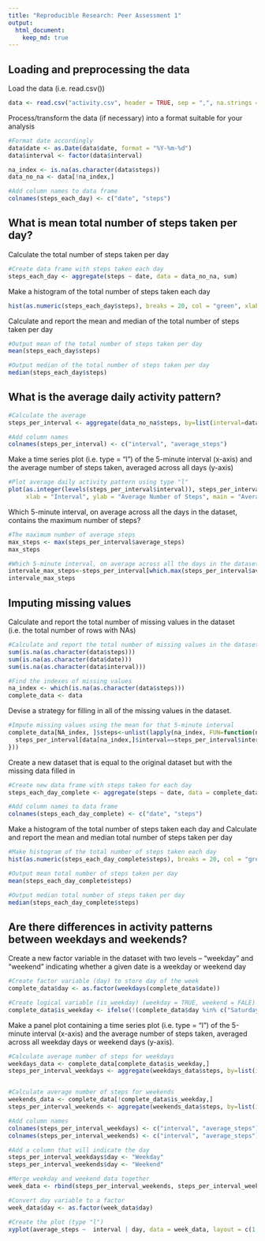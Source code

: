 ```yaml
---
title: "Reproducible Research: Peer Assessment 1"
output: 
  html_document:
    keep_md: true
---
```



## Loading and preprocessing the data

Load the data (i.e. read.csv())

```r
data <- read.csv("activity.csv", header = TRUE, sep = ",", na.strings = "NA")
```

Process/transform the data (if necessary) into a format suitable for your analysis

```r
#Format date accordingly
data$date <- as.Date(data$date, format = "%Y-%m-%d")
data$interval <- factor(data$interval)

na_index <- is.na(as.character(data$steps))
data_no_na <- data[!na_index,]

#Add column names to data frame
colnames(steps_each_day) <- c("date", "steps")
```

## What is mean total number of steps taken per day?

Calculate the total number of steps taken per day

```r
#Create data frame with steps taken each day
steps_each_day <- aggregate(steps ~ date, data = data_no_na, sum)
```

Make a histogram of the total number of steps taken each day

```r
hist(as.numeric(steps_each_day$steps), breaks = 20, col = "green", xlab = "Number of Steps", main= "Histogram of the Total Number of Steps Taken Each Day")
```

Calculate and report the mean and median of the total number of steps taken per day

```r
#Output mean of the total number of steps taken per day
mean(steps_each_day$steps)

#Output median of the total number of steps taken per day
median(steps_each_day$steps)
```

## What is the average daily activity pattern?

```r
#Calculate the average
steps_per_interval <- aggregate(data_no_na$steps, by=list(interval=data_no_na$interval), FUN=mean)

#Add column names
colnames(steps_per_interval) <- c("interval", "average_steps")
```

Make a time series plot (i.e. type = "l") of the 5-minute interval (x-axis) and the average number of steps taken, averaged across all days (y-axis)

```r
#Plot average daily activity pattern using type "l"
plot(as.integer(levels(steps_per_interval$interval)), steps_per_interval$average_steps, type="l",
     xlab = "Interval", ylab = "Average Number of Steps", main = "Average Daily Activity Pattern",  col ="blue")
```

Which 5-minute interval, on average across all the days in the dataset, contains the maximum number of steps?

```r
#The maximum number of average steps
max_steps <- max(steps_per_interval$average_steps)
max_steps

#Which 5-minute interval, on average across all the days in the dataset, contains the maximum number of steps?
intervale_max_steps<-steps_per_interval[which.max(steps_per_interval$average_steps),]$interval
intervale_max_steps
```

## Imputing missing values

Calculate and report the total number of missing values in the dataset (i.e. the total number of rows with NAs)

```r
#Calculate and report the total number of missing values in the dataset
sum(is.na(as.character(data$steps)))
sum(is.na(as.character(data$date)))
sum(is.na(as.character(data$interval)))

#Find the indexes of missing values
na_index <- which(is.na(as.character(data$steps)))
complete_data <- data
```

Devise a strategy for filling in all of the missing values in the dataset.

```r
#Impute missing values using the mean for that 5-minute interval
complete_data[NA_index, ]$steps<-unlist(lapply(na_index, FUN=function(na_index){
  steps_per_interval[data[na_index,]$interval==steps_per_interval$interval,]$average_steps
}))
```

Create a new dataset that is equal to the original dataset but with the missing data filled in

```r
#Create new data frame with steps taken for each day
steps_each_day_complete <- aggregate(steps ~ date, data = complete_data, sum)

#Add column names to data frame
colnames(steps_each_day_complete) <- c("date", "steps")
```

Make a histogram of the total number of steps taken each day and Calculate and report the mean and median total number of steps taken per day

```r
#Make histogram of the total number of steps taken each day
hist(as.numeric(steps_each_day_complete$steps), breaks = 20, col = "green", xlab = "Number of Steps", main= "Histogram of the Total Number of Steps Taken Each Day")

#Output mean total number of steps taken per day
mean(steps_each_day_complete$steps)

#Output median total number of steps taken per day
median(steps_each_day_complete$steps)
```

## Are there differences in activity patterns between weekdays and weekends?

Create a new factor variable in the dataset with two levels – “weekday” and “weekend” indicating whether a given date is a weekday or weekend day

```r
#Create factor variable (day) to store day of the week
complete_data$day <- as.factor(weekdays(complete_data$date))

#Create logical variable (is_weekday) (weekday = TRUE, weekend = FALE) :
complete_data$is_weekday <- ifelse(!(complete_data$day %in% c("Saturday","Sunday")), TRUE, FALSE)
```

Make a panel plot containing a time series plot (i.e. type = "l") of the 5-minute interval (x-axis) and the average number of steps taken, averaged across all weekday days or weekend days (y-axis).

```r
#Calculate average number of steps for weekdays
weekdays_data <- complete_data[complete_data$is_weekday,]
steps_per_interval_weekdays <- aggregate(weekdays_data$steps, by=list(interval=weekdays_data$interval), FUN=mean)


#Calculate average number of steps for weekends
weekends_data <- complete_data[!complete_data$is_weekday,]
steps_per_interval_weekends <- aggregate(weekends_data$steps, by=list(interval=weekends_data$interval), FUN=mean)

#Add column names
colnames(steps_per_interval_weekdays) <- c("interval", "average_steps")
colnames(steps_per_interval_weekends) <- c("interval", "average_steps")

#Add a column that will indicate the day
steps_per_interval_weekdays$day <- "Weekday"
steps_per_interval_weekends$day <- "Weekend"

#Merge weekday and weekend data together
week_data <- rbind(steps_per_interval_weekends, steps_per_interval_weekdays)

#Convert day variable to a factor
week_data$day <- as.factor(week_data$day)

#Create the plot (type "l")
xyplot(average_steps ~  interval | day, data = week_data, layout = c(1,2), type ="l", ylab="Number of Steps", xlab="Interval")
```
